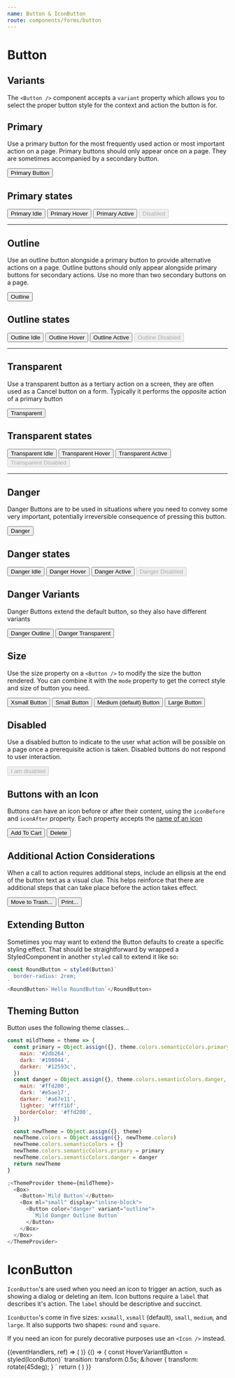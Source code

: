 ```yaml
---
name: Button & IconButton
route: components/forms/button
---
```



# Button

<ComponentDetail
  of="Button"
  status="experimental"
  figma="file/Dirjx0RKbOOrLacqHq61By/Button-%26-Links?node-id=914%3A981&viewport=1741%2C951%2C1"
/>

## Variants

The `<Button />` component accepts a `variant` property which allows you to select the proper button style for the context and action the button is for.

## Primary

Use a primary button for the most frequently used action or most important action on a page. Primary buttons should only appear once on a page. They are sometimes accompanied by a secondary button.

<Playground>
  <Button>Primary Button</Button>
</Playground>

## Primary states

<Playground>
  <React.Fragment>
    <Button mr="xsmall">Primary Idle</Button>
    <Button mr="xsmall" className="hover">
      Primary Hover
    </Button>
    <Button mr="xsmall" className="active">
      Primary Active
    </Button>
    <Button disabled>Disabled</Button>
  </React.Fragment>
</Playground>

---

## Outline

Use an outline button alongside a primary button to provide alternative actions on a page. Outline buttons should only appear alongside primary buttons for secondary actions. Use no more than two secondary buttons on a page.

<Playground>
  <Button variant="outline">Outline</Button>
</Playground>

## Outline states

<Playground>
  <React.Fragment>
    <Button mr="xsmall" variant="outline">
      Outline Idle
    </Button>
    <Button mr="xsmall" variant="outline" className="hover">
      Outline Hover
    </Button>
    <Button mr="xsmall" variant="outline" className="active">
      Outline Active
    </Button>
    <Button variant="outline" disabled>
      Outline Disabled
    </Button>
  </React.Fragment>
</Playground>

---

## Transparent

Use a transparent button as a tertiary action on a screen, they are often used as a Cancel button on a form. Typically it performs the opposite action of a primary button

<Playground>
  <Button variant="transparent">Transparent</Button>
</Playground>

## Transparent states

<Playground>
  <React.Fragment>
    <Button mr="xsmall" variant="transparent">
      Transparent Idle
    </Button>
    <Button mr="xsmall" variant="transparent" className="hover">
      Transparent Hover
    </Button>
    <Button mr="xsmall" variant="transparent" className="active">
      Transparent Active
    </Button>
    <Button variant="transparent" disabled>
      Transparent Disabled
    </Button>
  </React.Fragment>
</Playground>

---

## Danger

Danger Buttons are to be used in situations where you need to convey some very important, potentially irreversible consequence of pressing this button.

<Playground>
  <Button color="danger">Danger</Button>
</Playground>

## Danger states

<Playground>
  <React.Fragment>
    <Button mr="xsmall" color="danger">
      Danger Idle
    </Button>
    <Button mr="xsmall" color="danger" className="hover">
      Danger Hover
    </Button>
    <Button mr="xsmall" color="danger" className="active">
      Danger Active
    </Button>
    <Button color="danger" disabled>
      Danger Disabled
    </Button>
  </React.Fragment>
</Playground>

## Danger Variants

Danger Buttons extend the default button, so they also have different variants

<Playground>
  <React.Fragment>
    <Button mr="xsmall" color="danger" variant="outline">
      Danger Outline
    </Button>
    <Button color="danger" variant="transparent">
      Danger Transparent
    </Button>
  </React.Fragment>
</Playground>

## Size

Use the size property on a `<Button />` to modify the size the button rendered. You can combine it with the `mode` property to get the correct style and size of button you need.

<Playground>
  <React.Fragment>
    <Button size="xsmall" mr="xsmall">
      Xsmall Button
    </Button>
    <Button size="small" mr="xsmall">
      Small Button
    </Button>
    <Button mr="xsmall">Medium (default) Button</Button>
    <Button size="large">Large Button</Button>
  </React.Fragment>
</Playground>

## Disabled

Use a disabled button to indicate to the user what action will be possible on a page once a prerequisite action is taken. Disabled buttons do not respond to user interaction.

<Playground>
  <Button disabled>I am disabled</Button>
</Playground>

## Buttons with an Icon

Buttons can have an icon before or after their content, using the `iconBefore` and `iconAfter` property. Each property accepts the [name of an icon](/#!/Icons)

<Playground>
  <React.Fragment>
    <Button iconBefore="CircleAdd" mr="large">
      Add To Cart
    </Button>
    <Button iconAfter="Trash" color="danger">
      Delete
    </Button>
  </React.Fragment>
</Playground>

## Additional Action Considerations

When a call to action requires additional steps, include an ellipsis at the end of the button text as a visual clue. This helps reinforce that there are additional steps that can take place before the action takes effect.

<Playground>
  <List>
    <ListItem>
      <Button color="danger">Move to Trash...</Button>
    </ListItem>
    <ListItem>
      <Button>Print...</Button>
    </ListItem>
  </List>
</Playground>

## Extending Button

Sometimes you may want to extend the Button defaults to create a specific styling effect. That should be straightforward by wrapped a StyledComponent in another `styled` call to extend it like so:

<RoundBtn />

```js
const RoundButton = styled(Button)`
  border-radius: 2rem;
`
<RoundButton>`Hello RoundButton`</RoundButton>
```

## Theming Button

Button uses the following theme classes...

<ThemingButton />

```js
const mildTheme = theme => {
  const primary = Object.assign({}, theme.colors.semanticColors.primary, {
    main: '#2db264',
    dark: '#198044',
    darker: '#12593c',
  })
  const danger = Object.assign({}, theme.colors.semanticColors.danger, {
    main: '#ffd200',
    dark: '#e5ae17',
    darker: '#a67e11',
    lighter: '#fff1bf',
    borderColor: '#ffd200',
  })

  const newTheme = Object.assign({}, theme)
  newTheme.colors = Object.assign({}, newTheme.colors)
  newTheme.colors.semanticColors = {}
  newTheme.colors.semanticColors.primary = primary
  newTheme.colors.semanticColors.danger = danger
  return newTheme
}

;<ThemeProvider theme={mildTheme}>
  <Box>
    <Button>`Mild Button`</Button>
    <Box ml="small" display="inline-block">
      <Button color="danger" variant="outline">
        `Mild Danger Outline Button`
      </Button>
    </Box>
  </Box>
</ThemeProvider>
```

<ComponentDetail of="IconButton" />

# IconButton

`IconButton`'s are used when you need an icon to trigger an action, such as showing a dialog or deleting an item. Icon buttons require a `label` that describes it's action. The `label` should be descriptive and succinct.

`IconButton`'s come in five sizes: `xxsmall`, `xsmall` (default), `small`, `medium`, and `large`. It also supports two shapes: `round` and `square`.

If you need an icon for purely decorative purposes use an `<Icon />` instead.

<Playground>
  <React.Fragment>
    <Tooltip content="Add a new file">
      {(eventHandlers, ref) => (
        <IconButton
          label="Add File"
          icon="Plus"
          size="xxsmall"
          mr="small"
          ref={ref}
          {...eventHandlers}
        />
      )}
    </Tooltip>
    <IconButton label="Settings" icon="Gear" mr="small" />
    <IconButton
      label="Add to Favorites"
      icon="Favorite"
      size="small"
      mr="small"
    />
    <IconButton
      label="Delete Look"
      icon="Trash"
      size="medium"
      color="danger"
      mr="small"
    />
    <IconButton
      label="Forward"
      icon="CaretRight"
      size="large"
      shape="round"
      mr="small"
      outline
    />
  </React.Fragment>
</Playground>

<Playground>
  {() => {
    const HoverVariantButton = styled(IconButton)`
      transition: transform 0.5s;
      &:hover {
        transform: rotate(45deg);
      }
    `
    return (
      <HoverVariantButton
        label="Close"
        icon="Close"
        size="large"
        outline
        mr="small"
      />
    )
  }}
</Playground>
